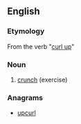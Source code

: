 ==English==

===Etymology===
From the verb "[[curl up]]"

===Noun===
{{wikipedia}}
{{en-noun}}

# {{label|en|sports}} [[crunch]] (exercise)

===Anagrams===
* [[upcurl#English|upcurl]]